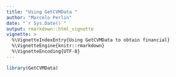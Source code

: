 ```yaml
---
title: "Using GetCVMData "
author: "Marcelo Perlin"
date: "`r Sys.Date()`"
output: rmarkdown::html_vignette
vignette: >
  %\VignetteIndexEntry{Using GetCVMData to obtain financial}
  %\VignetteEngine{knitr::rmarkdown}
  %\VignetteEncoding{UTF-8}
---
```


```r
library(GetCVMData)
```

